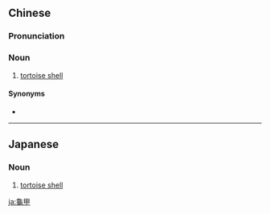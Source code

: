 {{also|龟甲}}
==Chinese==
{{zh-forms|s=龟甲}}

===Pronunciation===
{{zh-pron
|m=guījiǎ
|c=gwai1 gaap3
|cat=n
}}

===Noun===
{{zh-noun}}

# [[tortoise shell]]

====Synonyms====
* {{zh-l|龜殼}}

----

==Japanese==
{{ja-kanjitab|き|k1=きっ|こう|yomi=on}}

===Noun===
{{ja-noun|きっこう|shin=亀甲}}

# [[tortoise shell]]

[[ja:龜甲]]